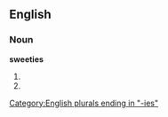 ==English==

===Noun===
'''sweeties'''

# {{plural of|[[sweetie]]}}
# {{plural of|[[sweety]]}}

[[Category:English plurals ending in "-ies"]]